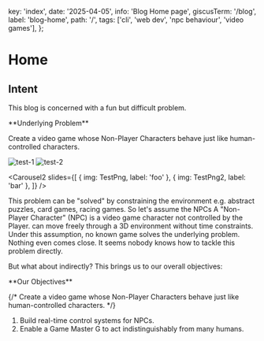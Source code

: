   key: 'index',
  date: '2025-04-05',
  info: 'Blog Home page',
  giscusTerm: '/blog',
  label: 'blog-home',
  path: '/',
  tags: ['cli', 'web dev', 'npc behaviour', 'video games'],
};




# Home

## Intent

This blog is concerned with a fun but difficult problem.

<Card id="underlying-problem"> 
**Underlying Problem**

Create a video game whose Non-Player Characters behave just like human-controlled characters.
</Card>

<Carousel>
  <Image
    src={TestPng.src}
    width={TestPng.width}
    height={TestPng.height}
    alt='test-1'
  />
  <Image
    src={TestPng2.src}
    width={TestPng2.width}
    height={TestPng2.height}
    alt='test-2'
  />
</Carousel>

<Carousel2
  slides={[
    { img: TestPng, label: 'foo' },
    { img: TestPng2, label: 'bar' },
  ]}
/>

This problem can be "solved" by constraining the environment e.g.
abstract puzzles, card games, racing games.
So let's assume the NPCs <SideNote>
A "Non-Player Character" (NPC) is a video game character not controlled by the Player.</SideNote> 
can move freely through a 3D environment without time constraints.
Under this assumption,
no known game solves the underlying problem.
Nothing even comes close.
It seems nobody knows how to tackle this problem directly.

But what about indirectly?
This brings us to our overall objectives:

<Card id="underlying-problem"> 
**Our Objectives**

{/* Create a video game whose Non-Player Characters behave just like human-controlled characters. */}

1. Build real-time control systems for NPCs.
2. Enable a Game Master <SideNote>G</SideNote> to act indistinguishably from many humans.
</Card>
